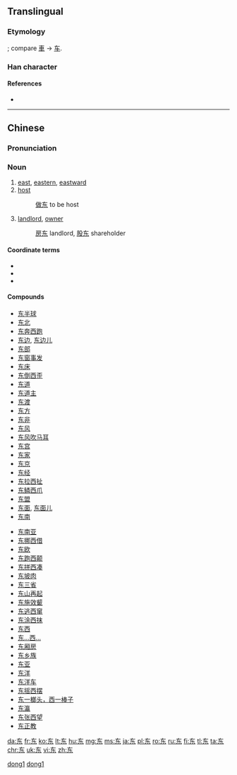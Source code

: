 {{also|東}}<!-- may be replaced by zh-forms -->
==Translingual==
{{zh-hanzi-box|东|[[東]]}}

===Etymology===
{{Han simp|東}}; compare [[車]] → [[车]].

===Han character===
{{Han char|rn=1|rad=一|as=04|sn=5|four=|canj=大木 (KD)}}

====References====
* {{Han ref|kx=0078.021|hdz=10017.050|uh=4E1C|ud=19996}}

----

==Chinese==
{{zh-hanzi-box|[[东]]|[[東]]}}

===Pronunciation===
{{zh-pron
|m=dōng
|ma=y
|c=dung1
|h=poj=tung
|mn=tang/tung
|w=1ton
|cat=n
}}

===Noun===
{{zh-noun}}

# [[east]], [[eastern]], [[eastward]]
# [[host]]
#: [[做东]] to be host
# [[landlord]], [[owner]]
#: [[房东]] landlord, [[股东]] shareholder

====Coordinate terms====
* {{term|南||south|lang=zh}}
* {{term|西||west|lang=zh}}
* {{term|北||north|lang=zh}}

====Compounds====
{{top2}}
* [[东半球]]
* [[东北]]
* [[东奔西跑]]
* [[东边]], [[东边儿]]
* [[东部]]
* [[东窗事发]]
* [[东床]]
* [[东倒西歪]]
* [[东道]]
* [[东道主]]
* [[东渡]]
* [[东方]]
* [[东非]]
* [[东风]]
* [[东风吹马耳]]
* [[东宫]]
* [[东家]]
* [[东京]]
* [[东经]]
* [[东拉西扯]]
* [[东鳞西爪]]
* [[东盟]]
* [[东面]], [[东面儿]]
* [[东南]]
{{mid2}}
* [[东南亚]]
* [[东挪西借]]
* [[东欧]]
* [[东跑西颠]]
* [[东拼西凑]]
* [[东坡肉]]
* [[东三省]]
* [[东山再起]]
* [[东施效颦]]
* [[东逃西窜]]
* [[东涂西抹]]
* [[东西]]
* [[东…西…]]
* [[东厢房]]
* [[东乡族]]
* [[东亚]]
* [[东洋]]
* [[东洋车]]
* [[东摇西摆]]
* [[东一榔头，西一棒子]]
* [[东瀛]]
* [[东张西望]]
* [[东正教]]
{{bottom}}

[[Category:zh:Compass points|dong1]]
[[Category:Beginning Mandarin|dong1]]

[[da:东]]
[[fr:东]]
[[ko:东]]
[[lt:东]]
[[hu:东]]
[[mg:东]]
[[ms:东]]
[[ja:东]]
[[pl:东]]
[[ro:东]]
[[ru:东]]
[[fi:东]]
[[tl:东]]
[[ta:东]]
[[chr:东]]
[[uk:东]]
[[vi:东]]
[[zh:东]]